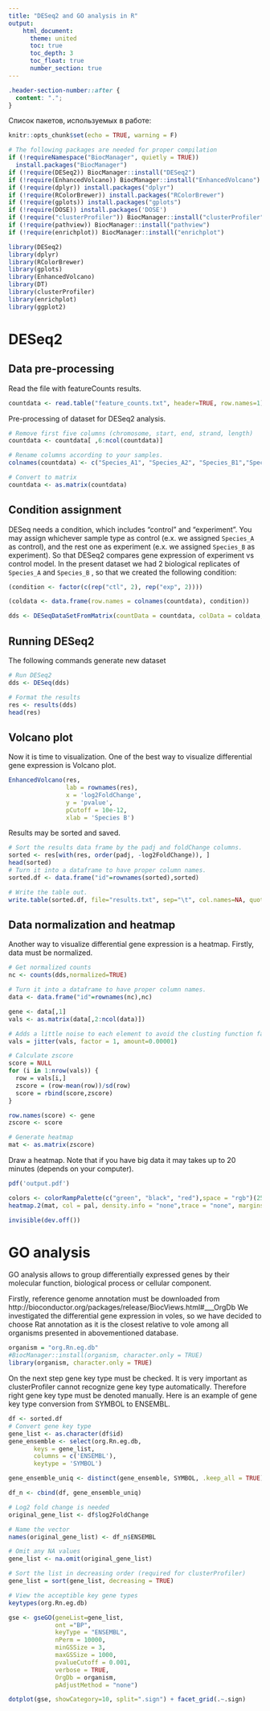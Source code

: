```yaml
---
title: "DESeq2 and GO analysis in R"
output:
    html_document:
      theme: united
      toc: true
      toc_depth: 3
      toc_float: true
      number_section: true
---
```


```css
.header-section-number::after {
  content: ".";
}
```

Список пакетов, используемых в работе:
```r
knitr::opts_chunk$set(echo = TRUE, warning = F)

```

```r
# The following packages are needed for proper compilation
if (!requireNamespace("BiocManager", quietly = TRUE))
  install.packages("BiocManager")
if (!require(DESeq2)) BiocManager::install("DESeq2")
if (!require(EnhancedVolcano)) BiocManager::install("EnhancedVolcano")
if (!require(dplyr)) install.packages("dplyr")
if (!require(RColorBrewer)) install.packages("RColorBrewer")
if (!require(gplots)) install.packages("gplots")
if (!require(DOSE)) install.packages('DOSE')
if (!require("clusterProfiler")) BiocManager::install("clusterProfiler", version = "3.9")
if (!require(pathview)) BiocManager::install("pathview")
if (!require(enrichplot)) BiocManager::install("enrichplot")
```


```r
library(DESeq2)
library(dplyr)
library(RColorBrewer)
library(gplots)
library(EnhancedVolcano)
library(DT)
library(clusterProfiler)
library(enrichplot)
library(ggplot2)

```

# DESeq2
## Data pre-processing
Read the file with featureCounts results.
```r
countdata <- read.table("feature_counts.txt", header=TRUE, row.names=1)
```

Pre-processing of dataset for DESeq2 analysis.
```r
# Remove first five columns (chromosome, start, end, strand, length)
countdata <- countdata[ ,6:ncol(countdata)]

# Rename columns according to your samples.
colnames(countdata) <- c("Species_A1", "Species_A2", "Species_B1","Species_B2")

# Convert to matrix
countdata <- as.matrix(countdata)
```

## Condition assignment
DESeq needs a condition, which includes "control" and "experiment". You may assign whichever sample type as control (e.x. we assigned `Species_A` as control), and the rest one as experiment (e.x. we assigned `Species_B` as experiment). So that DESeq2 compares gene expression of experiment vs control model.
In the present dataset we had 2 biological replicates of `Species_A` and `Species_B` , so that we created the following condition:
```r
(condition <- factor(c(rep("ctl", 2), rep("exp", 2))))

(coldata <- data.frame(row.names = colnames(countdata), condition))

dds <- DESeqDataSetFromMatrix(countData = countdata, colData = coldata, design = ~ condition)
```

## Running DESeq2
The following commands generate new dataset
```r
# Run DESeq2
dds <- DESeq(dds)

# Format the results
res <- results(dds)
head(res)
```
## Volcano plot
Now it is time to visualization. One of the best way to visualize differential gene expression is Volcano plot.
```r
EnhancedVolcano(res,
                lab = rownames(res),
                x = 'log2FoldChange',
                y = 'pvalue',
                pCutoff = 10e-12,
                xlab = 'Species B')
```

Results may be sorted and saved.
```r
# Sort the results data frame by the padj and foldChange columns.
sorted <- res[with(res, order(padj, -log2FoldChange)), ]
head(sorted)
# Turn it into a dataframe to have proper column names.
sorted.df <- data.frame("id"=rownames(sorted),sorted)

# Write the table out.
write.table(sorted.df, file="results.txt", sep="\t", col.names=NA, quote=FALSE)
```


## Data normalization and heatmap 
Another way to visualize differential gene expression is a heatmap. 
Firstly, data must be normalized.

```r
# Get normalized counts
nc <- counts(dds,normalized=TRUE)

# Turn it into a dataframe to have proper column names.
data <- data.frame("id"=rownames(nc),nc)

gene <- data[,1]
vals <- as.matrix(data[,2:ncol(data)])

# Adds a little noise to each element to avoid the clusting function failing on zero variance datalines.
vals = jitter(vals, factor = 1, amount=0.00001)

# Calculate zscore
score = NULL
for (i in 1:nrow(vals)) {
  row = vals[i,]
  zscore = (row-mean(row))/sd(row)
  score = rbind(score,zscore)
}

row.names(score) <- gene
zscore <- score

# Generate heatmap
mat <- as.matrix(zscore)
```

Draw a heatmap. Note that if you have big data it may takes up to 20 minutes (depends on your computer).

```r
pdf('output.pdf')

colors <- colorRampPalette(c("green", "black", "red"),space = "rgb")(256)
heatmap.2(mat, col = pal, density.info = "none",trace = "none", margins = c(14,14), lhei = c(1,5))

invisible(dev.off())
```

# GO analysis
GO analysis allows to group differentially expressed genes by their molecular function, biological process or cellular component.

Firstly, reference genome annotation must be downloaded from http://bioconductor.org/packages/release/BiocViews.html#___OrgDb 
We investigated the differential gene expression in voles, so we have decided to choose Rat annotation as it is the closest relative to vole among all organisms presented in abovementioned database.
```r
organism = "org.Rn.eg.db"
#BiocManager::install(organism, character.only = TRUE)
library(organism, character.only = TRUE)
```

On the next step gene key type must be checked. It is very important as clusterProfiler cannot recognize gene key type automatically. Therefore right gene key type must be denoted manually.
Here is an example of gene key type conversion from SYMBOL to ENSEMBL.
```r
df <- sorted.df
# Convert gene key type
gene_list <- as.character(df$id)
gene_ensemble <- select(org.Rn.eg.db,
       keys = gene_list,
       columns = c('ENSEMBL'),
       keytype = 'SYMBOL')

gene_ensemble_uniq <- distinct(gene_ensemble, SYMBOL, .keep_all = TRUE) 

df_n <- cbind(df, gene_ensemble_uniq)
```


```r
# Log2 fold change is needed
original_gene_list <- df$log2FoldChange

# Name the vector
names(original_gene_list) <- df_n$ENSEMBL

# Omit any NA values 
gene_list <- na.omit(original_gene_list)

# Sort the list in decreasing order (required for clusterProfiler)
gene_list = sort(gene_list, decreasing = TRUE)

# View the acceptible key gene types
keytypes(org.Rn.eg.db)

gse <- gseGO(geneList=gene_list, 
             ont ="BP", 
             keyType = "ENSEMBL", 
             nPerm = 10000, 
             minGSSize = 3, 
             maxGSSize = 1000,
             pvalueCutoff = 0.001,
             verbose = TRUE, 
             OrgDb = organism, 
             pAdjustMethod = "none")

dotplot(gse, showCategory=10, split=".sign") + facet_grid(.~.sign)
```




